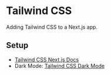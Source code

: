 # Tailwind CSS

Adding Tailwind CSS to a Next.js app.

## Setup

- [Tailwind CSS Next.js Docs](https://tailwindcss.com/docs/guides/nextjs)
- Dark Mode: [Tailwind CSS Dark Mode](https://tailwindcss.com/docs/dark-mode)
